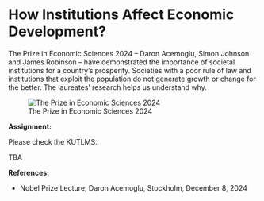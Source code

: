 # How Institutions Affect Economic Development?

The Prize in Economic Sciences 2024 – Daron Acemoglu, Simon Johnson and James Robinson – have demonstrated the importance of societal institutions for a country’s prosperity. Societies with a poor rule of law and institutions that exploit the population do not generate growth or change for the better. The laureates’ research helps us understand why.

![The Prize in Economic Sciences 2024](figures/L17/Nobel_2024.png){fig-align="center"}

**Assignment:**

Please check the KUTLMS.

TBA

**References:**

-   Nobel Prize Lecture, Daron Acemoglu, Stockholm, December 8, 2024
